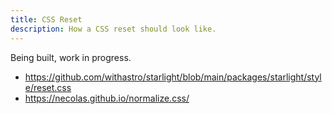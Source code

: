 ```yaml
---
title: CSS Reset
description: How a CSS reset should look like.
---
```


Being built, work in progress.

- https://github.com/withastro/starlight/blob/main/packages/starlight/style/reset.css
- https://necolas.github.io/normalize.css/